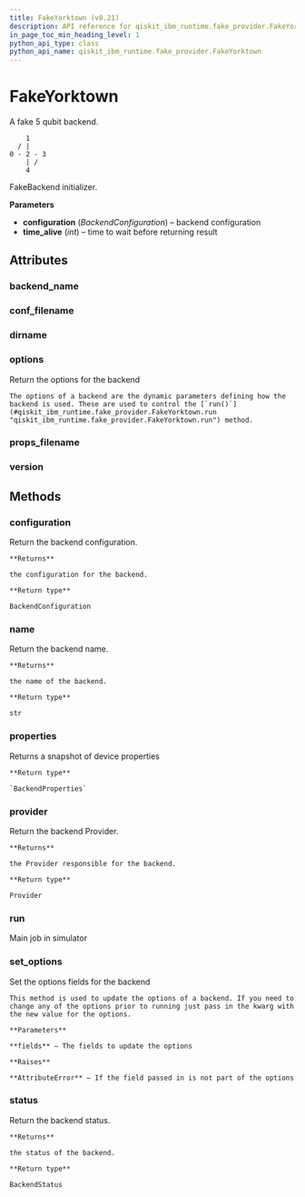 ```yaml
---
title: FakeYorktown (v0.21)
description: API reference for qiskit_ibm_runtime.fake_provider.FakeYorktown in qiskit-ibm-runtime v0.21
in_page_toc_min_heading_level: 1
python_api_type: class
python_api_name: qiskit_ibm_runtime.fake_provider.FakeYorktown
---
```


# FakeYorktown

<Class id="qiskit_ibm_runtime.fake_provider.FakeYorktown" isDedicatedPage={true} github="https://github.com/Qiskit/qiskit-ibm-runtime/tree/stable/0.21/qiskit_ibm_runtime/fake_provider/backends/yorktown/fake_yorktown.py#L39-L54" signature="FakeYorktown" modifiers="class">
  A fake 5 qubit backend.

  ```text
      1
    / |
  0 - 2 - 3
      | /
      4
  ```

  FakeBackend initializer.

  **Parameters**

  *   **configuration** (*BackendConfiguration*) – backend configuration
  *   **time\_alive** (*int*) – time to wait before returning result

  ## Attributes

  ### backend\_name

  <Attribute id="qiskit_ibm_runtime.fake_provider.FakeYorktown.backend_name" attributeValue="'fake_yorktown'" />

  ### conf\_filename

  <Attribute id="qiskit_ibm_runtime.fake_provider.FakeYorktown.conf_filename" attributeValue="'conf_yorktown.json'" />

  ### dirname

  <Attribute id="qiskit_ibm_runtime.fake_provider.FakeYorktown.dirname" attributeValue="'/home/runner/work/qiskit-ibm-runtime/qiskit-ibm-runtime/qiskit_ibm_runtime/fake_provider/backends/yorktown'" />

  ### options

  <Attribute id="qiskit_ibm_runtime.fake_provider.FakeYorktown.options">
    Return the options for the backend

    The options of a backend are the dynamic parameters defining how the backend is used. These are used to control the [`run()`](#qiskit_ibm_runtime.fake_provider.FakeYorktown.run "qiskit_ibm_runtime.fake_provider.FakeYorktown.run") method.
  </Attribute>

  ### props\_filename

  <Attribute id="qiskit_ibm_runtime.fake_provider.FakeYorktown.props_filename" attributeValue="'props_yorktown.json'" />

  ### version

  <Attribute id="qiskit_ibm_runtime.fake_provider.FakeYorktown.version" attributeValue="1" />

  ## Methods

  ### configuration

  <Function id="qiskit_ibm_runtime.fake_provider.FakeYorktown.configuration" signature="configuration()">
    Return the backend configuration.

    **Returns**

    the configuration for the backend.

    **Return type**

    BackendConfiguration
  </Function>

  ### name

  <Function id="qiskit_ibm_runtime.fake_provider.FakeYorktown.name" signature="name()">
    Return the backend name.

    **Returns**

    the name of the backend.

    **Return type**

    str
  </Function>

  ### properties

  <Function id="qiskit_ibm_runtime.fake_provider.FakeYorktown.properties" github="https://github.com/Qiskit/qiskit-ibm-runtime/tree/stable/0.21/qiskit_ibm_runtime/fake_provider/fake_qasm_backend.py#L44-L48" signature="properties()">
    Returns a snapshot of device properties

    **Return type**

    `BackendProperties`
  </Function>

  ### provider

  <Function id="qiskit_ibm_runtime.fake_provider.FakeYorktown.provider" signature="provider()">
    Return the backend Provider.

    **Returns**

    the Provider responsible for the backend.

    **Return type**

    Provider
  </Function>

  ### run

  <Function id="qiskit_ibm_runtime.fake_provider.FakeYorktown.run" github="https://github.com/Qiskit/qiskit-ibm-runtime/tree/stable/0.21/qiskit_ibm_runtime/fake_provider/fake_backend.py#L545-L574" signature="run(run_input, **kwargs)">
    Main job in simulator
  </Function>

  ### set\_options

  <Function id="qiskit_ibm_runtime.fake_provider.FakeYorktown.set_options" signature="set_options(**fields)">
    Set the options fields for the backend

    This method is used to update the options of a backend. If you need to change any of the options prior to running just pass in the kwarg with the new value for the options.

    **Parameters**

    **fields** – The fields to update the options

    **Raises**

    **AttributeError** – If the field passed in is not part of the options
  </Function>

  ### status

  <Function id="qiskit_ibm_runtime.fake_provider.FakeYorktown.status" signature="status()">
    Return the backend status.

    **Returns**

    the status of the backend.

    **Return type**

    BackendStatus
  </Function>
</Class>

